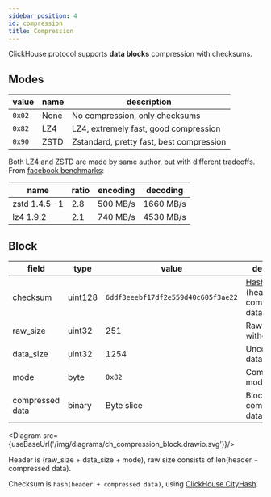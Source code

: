 ```yaml
---
sidebar_position: 4
id: compression
title: Compression
---
```


ClickHouse protocol supports **data blocks** compression with checksums.

## Modes

| value  | name | description                              |
|--------|------|------------------------------------------|
| `0x02` | None | No compression, only checksums           |
| `0x82` | LZ4  | LZ4, extremely fast, good compression    |
| `0x90` | ZSTD | Zstandard, pretty fast, best compression |

Both LZ4 and ZSTD are made by same author, but with different tradeoffs.
From [facebook benchmarks](https://facebook.github.io/zstd/#benchmarks):

| name          | ratio | encoding | decoding  |
|---------------|-------|----------|-----------|
| zstd 1.4.5 -1 | 2.8   | 500 MB/s | 1660 MB/s |
| lz4 1.9.2     | 2.1   | 740 MB/s | 4530 MB/s |

## Block


| field           | type    | value                              | description                                       |
|-----------------|---------|------------------------------------|---------------------------------------------------|
| checksum        | uint128 | `6ddf3eeebf17df2e559d40c605f3ae22` | [Hash](../hash.mdx) of (header + compressed data) |
| raw_size        | uint32  | 251                                | Raw size without header                           |
| data_size       | uint32  | 1254                               | Uncompressed data size                            |
| mode            | byte    | `0x82`                             | Compression mode                                  |
| compressed data | binary  | Byte slice                         | Block of compressed data                          |

<Diagram src={useBaseUrl('/img/diagrams/ch_compression_block.drawio.svg')}/>

Header is (raw_size + data_size + mode), raw size consists of len(header + compressed data).

Checksum is `hash(header + compressed data)`, using [ClickHouse CityHash](../hash.mdx).